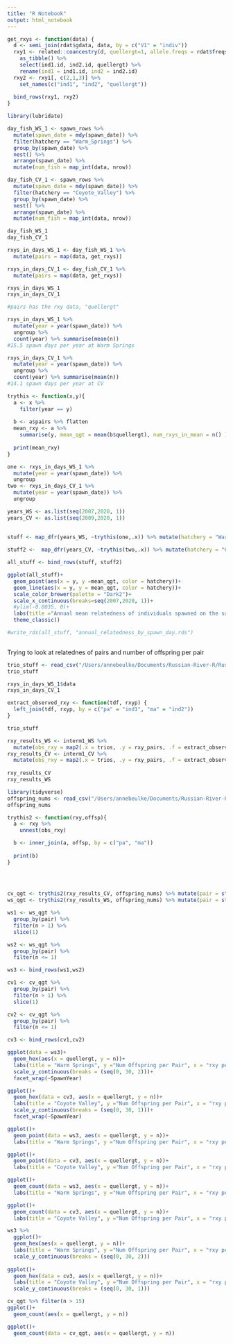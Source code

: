 ```yaml
---
title: "R Notebook"
output: html_notebook
---
```


```r
get_rxys <- function(data) {
  d <- semi_join(rdat$gdata, data, by = c("V1" = "indiv"))
  rxy1 <- related::coancestry(d, quellergt=1, allele.freqs = rdat$freqs)$relatedness %>%
    as_tibble() %>%
    select(ind1.id, ind2.id, quellergt) %>%
    rename(ind1 = ind1.id, ind2 = ind2.id)
  rxy2 <- rxy1[, c(2,1,3)] %>%
    set_names(c("ind1", "ind2", "quellergt"))
  
  bind_rows(rxy1, rxy2)
}
```

```r
library(lubridate)

day_fish_WS_1 <- spawn_rows %>%
  mutate(spawn_date = mdy(spawn_date)) %>%
  filter(hatchery == "Warm_Springs") %>% 
  group_by(spawn_date) %>%
  nest() %>%
  arrange(spawn_date) %>%
  mutate(num_fish = map_int(data, nrow))

day_fish_CV_1 <- spawn_rows %>%
  mutate(spawn_date = mdy(spawn_date)) %>%
  filter(hatchery == "Coyote_Valley") %>% 
  group_by(spawn_date) %>%
  nest() %>%
  arrange(spawn_date) %>%
  mutate(num_fish = map_int(data, nrow))

day_fish_WS_1
day_fish_CV_1
```

```r
rxys_in_days_WS_1 <- day_fish_WS_1 %>%
  mutate(pairs = map(data, get_rxys))

rxys_in_days_CV_1 <- day_fish_CV_1 %>%
  mutate(pairs = map(data, get_rxys))
```

########

```r
rxys_in_days_WS_1 
rxys_in_days_CV_1
```

```r
#pairs has the rxy data, "quellergt"

rxys_in_days_WS_1 %>% 
  mutate(year = year(spawn_date)) %>% 
  ungroup %>% 
  count(year) %>% summarise(mean(n))
#15.5 spawn days per year at Warm Springs

rxys_in_days_CV_1 %>% 
  mutate(year = year(spawn_date)) %>% 
  ungroup %>% 
  count(year) %>% summarise(mean(n))
#14.1 spawn days per year at CV
```

```r
trythis <- function(x,y){
  a <- x %>%
    filter(year == y)
  
  b <- a$pairs %>% flatten
  mean_rxy <- a %>% 
    summarise(y, mean_qgt = mean(b$quellergt), num_rxys_in_mean = n() )
  
  print(mean_rxy)
}

one <- rxys_in_days_WS_1 %>% 
  mutate(year = year(spawn_date)) %>% 
  ungroup 
two <- rxys_in_days_CV_1 %>% 
  mutate(year = year(spawn_date)) %>% 
  ungroup 

years_WS <- as.list(seq(2007,2020, 1))
years_CV <- as.list(seq(2009,2020, 1))
  
  
stuff <- map_dfr(years_WS, ~trythis(one,.x)) %>% mutate(hatchery = "Warm_Springs")

stuff2 <-  map_dfr(years_CV, ~trythis(two,.x)) %>% mutate(hatchery = "Coyote_Valley")

all_stuff <- bind_rows(stuff, stuff2)

ggplot(all_stuff)+
  geom_point(aes(x = y, y =mean_qgt, color = hatchery))+
  geom_line(aes(x = y, y = mean_qgt, color = hatchery))+
  scale_color_brewer(palette = "Dark2")+
  scale_x_continuous(breaks=seq(2007,2020, 1))+
  #ylim(-0.0035, 0)+
  labs(title ="Annual mean relatedness of individuals spawned on the same day", y = "Mean relatedness among individuals")+
  theme_classic()

#write_rds(all_stuff, "annual_relatedness_by_spawn_day.rds")
  
```



Trying to look at relatednes of pairs and number of offspring per pair

```r
trio_stuff <- read_csv("/Users/annebeulke/Documents/Russian-River-R/Russian-River/RR_2007-2020_pedigree_ages_lengths.csv")
trio_stuff
```


```r
rxys_in_days_WS_1$data 
rxys_in_days_CV_1

extract_observed_rxy <- function(tdf, rxyp) {
  left_join(tdf, rxyp, by = c("pa" = "ind1", "ma" = "ind2"))
}

trio_stuff

rxy_results_WS <- interm1_WS %>%
  mutate(obs_rxy = map2(.x = trios, .y = rxy_pairs, .f = extract_observed_rxy))
rxy_results_CV <- interm1_CV %>%
  mutate(obs_rxy = map2(.x = trios, .y = rxy_pairs, .f = extract_observed_rxy)) 
  
rxy_results_CV
rxy_results_WS

library(tidyverse)
offspring_nums <- read_csv("/Users/annebeulke/Documents/Russian-River-R/Russian-River/RR_offspring_num_per_pair.csv") %>% separate(., id, sep = ":", into = c("pa", "ma")) %>% select(-type)
offspring_nums
```
```r


trythis2 <- function(rxy,offsp){
  a <- rxy %>%
    unnest(obs_rxy)

  b <- inner_join(a, offsp, by = c("pa", "ma"))
  
  print(b)
}


  
  
cv_qgt <- trythis2(rxy_results_CV, offspring_nums) %>% mutate(pair = str_c(pa, ma, sep = "_"))
ws_qgt <- trythis2(rxy_results_WS, offspring_nums) %>% mutate(pair = str_c(pa, ma, sep = "_"))
```

```r
ws1 <- ws_qgt %>% 
  group_by(pair) %>% 
  filter(n > 1) %>% 
  slice(1)

ws2 <- ws_qgt %>% 
  group_by(pair) %>% 
  filter(n <= 1) 

ws3 <- bind_rows(ws1,ws2)

cv1 <- cv_qgt %>% 
  group_by(pair) %>% 
  filter(n > 1) %>% 
  slice(1)

cv2 <- cv_qgt %>% 
  group_by(pair) %>% 
  filter(n <= 1) 

cv3 <- bind_rows(cv1,cv2)
```

```r

ggplot(data = ws3)+
  geom_hex(aes(x = quellergt, y = n))+
  labs(title = "Warm Springs", y ="Num Offspring per Pair", x = "rxy per pair")+
  scale_y_continuous(breaks = (seq(0, 30, 2)))+
  facet_wrap(~SpawnYear)

ggplot()+
  geom_hex(data = cv3, aes(x = quellergt, y = n))+
  labs(title = "Coyote Valley", y ="Num Offspring per Pair", x = "rxy per pair")+
  scale_y_continuous(breaks = (seq(0, 30, 1)))+
  facet_wrap(~SpawnYear)

ggplot()+
  geom_point(data = ws3, aes(x = quellergt, y = n))+
  labs(title = "Warm Springs", y ="Num Offspring per Pair", x = "rxy per pair")

ggplot()+
  geom_point(data = cv3, aes(x = quellergt, y = n))+
  labs(title = "Coyote Valley", y ="Num Offspring per Pair", x = "rxy per pair")

ggplot()+
  geom_count(data = ws3, aes(x = quellergt, y = n))+
  labs(title = "Warm Springs", y ="Num Offspring per Pair", x = "rxy per pair")

ggplot()+
  geom_count(data = cv3, aes(x = quellergt, y = n))+
  labs(title = "Coyote Valley", y ="Num Offspring per Pair", x = "rxy per pair")

ws3 %>% 
  ggplot()+
  geom_hex(aes(x = quellergt, y = n))+
  labs(title = "Warm Springs", y ="Num Offspring per Pair", x = "rxy per pair")+
  scale_y_continuous(breaks = (seq(0, 30, 2)))
  
ggplot()+
  geom_hex(data = cv3, aes(x = quellergt, y = n))+
  labs(title = "Coyote Valley", y ="Num Offspring per Pair", x = "rxy per pair")+
  scale_y_continuous(breaks = (seq(0, 30, 1)))


```

```r
cv_qgt %>% filter(n > 15)
ggplot()+
  geom_count(aes(x = quellergt, y = n))

ggplot()+
  geom_count(data = cv_qgt, aes(x = quellergt, y = n))
```




